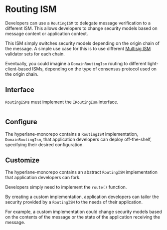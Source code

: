 # Routing ISM

Developers can use a `RoutingISM` to delegate message verification to a different ISM. This allows developers to change security models based on message content or application context.

This ISM simply switches security models depending on the origin chain of the message. A simple use case for this is to use different [Multisig ISM](multisig-ISM.mdx) validator sets for each chain.

Eventually, you could imagine a `DomainRoutingIsm` routing to different light-client-based ISMs, depending on the type of consensus protocol used on the origin chain.

## Interface

`RoutingISMs` must implement the `IRoutingIsm` interface.

```solidity file=<rootDir>/node_modules/@hyperlane-xyz/core/contracts/interfaces/isms/IRoutingIsm.sol

```

## Configure

The hyperlane-monorepo contains a `RoutingISM` implementation, `DomainRoutingIsm`, that application developers can deploy off-the-shelf, specifying their desired configuration.

## Customize

The hyperlane-monorepo contains an abstract `RoutingISM` implementation that application developers can fork.

Developers simply need to implement the `route()` function.

By creating a custom implementation, application developers can tailor the security provided by a `RoutingISM` to the needs of their application.

For example, a custom implementation could change security models based on the contents of the message or the state of the application receiving the message.
